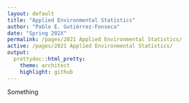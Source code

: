 ```yaml
---
layout: default
title: "Applied Environmental Statistics"
author: "Pablo E. Gutiérrez-Fonseca"
date: "Spring 202X"
permalink: /pages/2021 Applied Environmental Statistics/
active: /pages/2021 Applied Environmental Statistics/
output:
  prettydoc::html_pretty:
    theme: architect
    highlight: github
---
```


Something